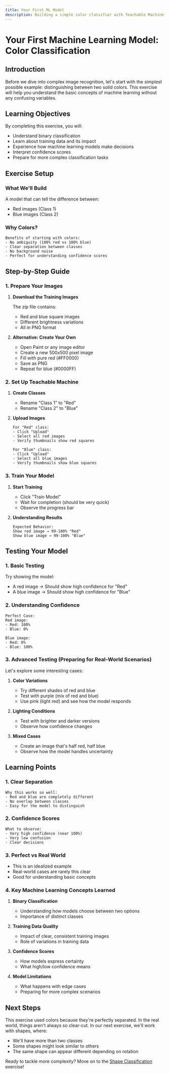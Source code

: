 ```yaml
---
title: Your First ML Model
description: Building a simple color classifier with Teachable Machine
---
```



# Your First Machine Learning Model: Color Classification

## Introduction

Before we dive into complex image recognition, let's start with the simplest possible example: distinguishing between two solid colors. This exercise will help you understand the basic concepts of machine learning without any confusing variables.

## Learning Objectives

By completing this exercise, you will:

- Understand binary classification
- Learn about training data and its impact
- Experience how machine learning models make decisions
- Interpret confidence scores
- Prepare for more complex classification tasks

## Exercise Setup

### What We'll Build

A model that can tell the difference between:

- Red images (Class 1)
- Blue images (Class 2)

### Why Colors?

```
Benefits of starting with colors:
- No ambiguity (100% red vs 100% blue)
- Clear separation between classes
- No background noise
- Perfect for understanding confidence scores
```

## Step-by-Step Guide

### 1. Prepare Your Images

1. **Download the Training Images**

   <DownloadButton url="/assets/colours.zip" label="Download Color Images" />

   The zip file contains:

   - Red and blue square images
   - Different brightness variations
   - All in PNG format

2. **Alternative: Create Your Own**
   - Open Paint or any image editor
   - Create a new 500x500 pixel image
   - Fill with pure red (#FF0000)
   - Save as PNG
   - Repeat for blue (#0000FF)

### 2. Set Up Teachable Machine

1. **Create Classes**

   - Rename "Class 1" to "Red"
   - Rename "Class 2" to "Blue"

2. **Upload Images**

   ```
   For "Red" class:
   - Click "Upload"
   - Select all red images
   - Verify thumbnails show red squares

   For "Blue" class:
   - Click "Upload"
   - Select all blue images
   - Verify thumbnails show blue squares
   ```

### 3. Train Your Model

1. **Start Training**

   - Click "Train Model"
   - Wait for completion (should be very quick)
   - Observe the progress bar

2. **Understanding Results**
   ```
   Expected Behavior:
   Show red image → 99-100% "Red"
   Show blue image → 99-100% "Blue"
   ```

## Testing Your Model

### 1. Basic Testing

Try showing the model:

- A red image → Should show high confidence for "Red"
- A blue image → Should show high confidence for "Blue"

### 2. Understanding Confidence

```
Perfect Case:
Red image:
- Red: 100%
- Blue: 0%

Blue image:
- Red: 0%
- Blue: 100%
```

### 3. Advanced Testing (Preparing for Real-World Scenarios)

Let's explore some interesting cases:

1. **Color Variations**

   - Try different shades of red and blue
   - Test with purple (mix of red and blue)
   - Use pink (light red) and see how the model responds

2. **Lighting Conditions**

   - Test with brighter and darker versions
   - Observe how confidence changes

3. **Mixed Cases**
   - Create an image that's half red, half blue
   - Observe how the model handles uncertainty

## Learning Points

### 1. Clear Separation

```
Why this works so well:
- Red and blue are completely different
- No overlap between classes
- Easy for the model to distinguish
```

### 2. Confidence Scores

```
What to observe:
- Very high confidence (near 100%)
- Very low confusion
- Clear decisions
```

### 3. Perfect vs Real World

- This is an idealized example
- Real-world cases are rarely this clear
- Good for understanding basic concepts

### 4. Key Machine Learning Concepts Learned

1. **Binary Classification**

   - Understanding how models choose between two options
   - Importance of distinct classes

2. **Training Data Quality**

   - Impact of clear, consistent training images
   - Role of variations in training data

3. **Confidence Scores**

   - How models express certainty
   - What high/low confidence means

4. **Model Limitations**
   - What happens with edge cases
   - Preparing for more complex scenarios

## Next Steps

This exercise used colors because they're perfectly separated. In the real world, things aren't always so clear-cut. In our next exercise, we'll work with shapes, where:

- We'll have more than two classes
- Some shapes might look similar to others
- The same shape can appear different depending on rotation

Ready to tackle more complexity? Move on to the [Shape Classification](/docs/shape-classification) exercise!

